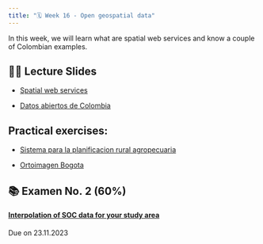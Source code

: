 ```yaml
---
title: "🗓️ Week 16 - Open geospatial data"
---
```


In this week, we will learn what are spatial web services and know a couple of Colombian examples. 


## 👨‍🏫 Lecture Slides 


- [Spatial web services](https://gis4schools.readthedocs.io/en/latest/part2/2_1.html)

- [Datos abiertos de Colombia](https://datos.gov.co/)


## **Practical exercises**:


- [Sistema para la planificacion rural agropecuaria](https://sipra.upra.gov.co/nacional)

- [Ortoimagen Bogota](https://datosabiertos.bogota.gov.co/dataset/7dfc3d91-96db-46ef-b331-5586d78d6a2a?_external=True)


## 📚 Examen No. 2 (60%) 

#### [Interpolation of SOC data for your study area](https://rpubs.com/ials2un/soc_interp)

Due on 23.11.2023






